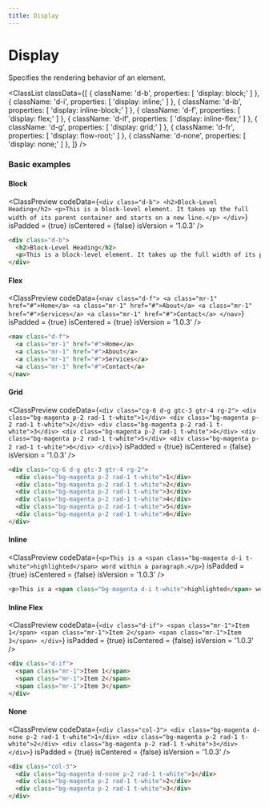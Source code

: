 ```yaml
---
title: Display
---
```



# Display

Specifies the rendering behavior of an element.

<ClassList
  classData={[
    {
      className: 'd-b',
      properties: [
        'display: block;'
      ]
    },
    {
      className: 'd-i',
      properties: [
        'display: inline;'
      ]
    },
    {
      className: 'd-ib',
      properties: [
        'display: inline-block;'
      ]
    },
    {
      className: 'd-f',
      properties: [
        'display: flex;'
      ]
    },
    {
      className: 'd-if',
      properties: [
        'display: inline-flex;'
      ]
    },
    {
      className: 'd-g',
      properties: [
        'display: grid;'
      ]
    },
    {
      className: 'd-fr',
      properties: [
        'display: flow-root;'
      ]
    },
    {
      className: 'd-none',
      properties: [
        'display: none;'
      ]
    },
  ]}
/>

### Basic examples

#### Block

<ClassPreview
  codeData={`
    <div class="d-b">
      <h2>Block-Level Heading</h2>
      <p>This is a block-level element. It takes up the full width of its parent container and starts on a new line.</p>
    </div>
  `}
  isPadded = {true}
  isCentered = {false}
  isVersion = '1.0.3'
/>

```html
<div class="d-b">
  <h2>Block-Level Heading</h2>
  <p>This is a block-level element. It takes up the full width of its parent container and starts on a new line.</p>
</div>
```

#### Flex

<ClassPreview
  codeData={`
    <nav class="d-f">
      <a class="mr-1" href="#">Home</a>
      <a class="mr-1" href="#">About</a>
      <a class="mr-1" href="#">Services</a>
      <a class="mr-1" href="#">Contact</a>
    </nav>
  `}
  isPadded = {true}
  isCentered = {true}
  isVersion = '1.0.3'
/>

```html
<nav class="d-f">
  <a class="mr-1" href="#">Home</a>
  <a class="mr-1" href="#">About</a>
  <a class="mr-1" href="#">Services</a>
  <a class="mr-1" href="#">Contact</a>
</nav>
```

#### Grid

<ClassPreview
  codeData={`
    <div class="cg-6 d-g gtc-3 gtr-4 rg-2">
      <div class="bg-magenta p-2 rad-1 t-white">1</div>
      <div class="bg-magenta p-2 rad-1 t-white">2</div>
      <div class="bg-magenta p-2 rad-1 t-white">3</div>
      <div class="bg-magenta p-2 rad-1 t-white">4</div>
      <div class="bg-magenta p-2 rad-1 t-white">5</div>
      <div class="bg-magenta p-2 rad-1 t-white">6</div>
    </div>
  `}
  isPadded = {true}
  isCentered = {false}
  isVersion = '1.0.3'
/>

```html
<div class="cg-6 d-g gtc-3 gtr-4 rg-2">
  <div class="bg-magenta p-2 rad-1 t-white">1</div>
  <div class="bg-magenta p-2 rad-1 t-white">2</div>
  <div class="bg-magenta p-2 rad-1 t-white">3</div>
  <div class="bg-magenta p-2 rad-1 t-white">4</div>
  <div class="bg-magenta p-2 rad-1 t-white">5</div>
  <div class="bg-magenta p-2 rad-1 t-white">6</div>
</div>
```

#### Inline

<ClassPreview
  codeData={`
    <p>This is a <span class="bg-magenta d-i t-white">highlighted</span> word within a paragraph.</p>
  `}
  isPadded = {true}
  isCentered = {false}
  isVersion = '1.0.3'
/>

```html
<p>This is a <span class="bg-magenta d-i t-white">highlighted</span> word within a paragraph.</p>
```

#### Inline Flex

<ClassPreview
  codeData={`
    <div class="d-if">
      <span class="mr-1">Item 1</span>
      <span class="mr-1">Item 2</span>
      <span class="mr-1">Item 3</span>
    </div>
  `}
  isPadded = {true}
  isCentered = {false}
  isVersion = '1.0.3'
/>

```html
<div class="d-if">
  <span class="mr-1">Item 1</span>
  <span class="mr-1">Item 2</span>
  <span class="mr-1">Item 3</span>
</div>
```

#### None

<ClassPreview
  codeData={`
    <div class="col-3">
      <div class="bg-magenta d-none p-2 rad-1 t-white">1</div>
      <div class="bg-magenta p-2 rad-1 t-white">2</div>
      <div class="bg-magenta p-2 rad-1 t-white">3</div>
    </div>
  `}
  isPadded = {true}
  isCentered = {false}
  isVersion = '1.0.3'
/>

```html
<div class="col-3">
  <div class="bg-magenta d-none p-2 rad-1 t-white">1</div>
  <div class="bg-magenta p-2 rad-1 t-white">2</div>
  <div class="bg-magenta p-2 rad-1 t-white">3</div>
</div>
```